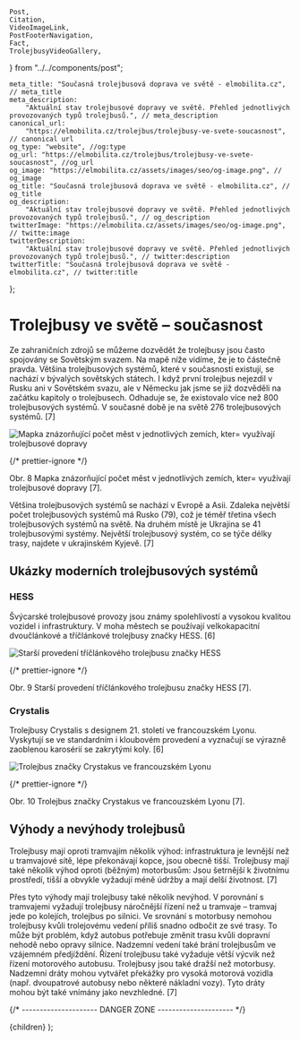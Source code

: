 	Post,
	Citation,
	VideoImageLink,
	PostFooterNavigation,
	Fact,
	TrolejbusyVideoGallery,
} from "../../components/post";


	meta_title: "Současná trolejbusová doprava ve světě - elmobilita.cz", // meta_title
	meta_description:
		"Aktuální stav trolejbusové dopravy ve světě. Přehled jednotlivých provozovaných typů trolejbusů.", // meta_description
	canonical_url:
		"https://elmobilita.cz/trolejbus/trolejbusy-ve-svete-soucasnost", // canonical url
	og_type: "website", //og:type
	og_url: "https://elmobilita.cz/trolejbus/trolejbusy-ve-svete-soucasnost", //og_url
	og_image: "https://elmobilita.cz/assets/images/seo/og-image.png", // og_image
	og_title: "Současná trolejbusová doprava ve světě - elmobilita.cz", // og_title
	og_description:
		"Aktuální stav trolejbusové dopravy ve světě. Přehled jednotlivých provozovaných typů trolejbusů.", // og_description
	twitterImage: "https://elmobilita.cz/assets/images/seo/og-image.png", // twitte:image
	twitterDescription:
		"Aktuální stav trolejbusové dopravy ve světě. Přehled jednotlivých provozovaných typů trolejbusů.", // twitter:description
	twitterTitle: "Současná trolejbusová doprava ve světě - elmobilita.cz", // twitter:title
};

# Trolejbusy ve světě – současnost

Ze zahraničních zdrojů se můžeme dozvědět že trolejbusy jsou často spojovány se Sovětským svazem. Na mapě níže vidíme, že je to částečně pravda. Většina trolejbusových systémů, které v současnosti existují, se nachází v bývalých sovětských státech. I když první trolejbus nejezdil v Rusku ani v Sovětském svazu, ale v Německu jak jsme se již dozvěděli na začátku kapitoly o trolejbusech. Odhaduje se, že existovalo více než 800 trolejbusových systémů. V současné době je na světě 276 trolejbusových systémů.&nbsp;<Citation href="/trolejbus/zdroje/#trolleybus-systems">[7]</Citation>

![Mapka znázorňující počet měst v jednotlivých zemích, kter= využívají trolejbusové dopravy](/assets/images/trolejbus/world-trolleybuses-map.webp)

{/* prettier-ignore */}
<figcaption>
	Obr. 8 Mapka znázorňující počet měst v jednotlivých zemích, kter= využívají trolejbusové dopravy&nbsp;<Citation href="/trolejbus/zdroje/#trolleybus-systems">[7]</Citation>.
</figcaption>

Většina trolejbusových systémů se nachází v Evropě a Asii. Zdaleka největší počet trolejbusových systémů má Rusko (79), což je téměř třetina všech trolejbusových systémů na světě. Na druhém místě je Ukrajina se 41 trolejbusovými systémy. Největší trolejbusový systém, co se týče délky trasy, najdete v ukrajinském Kyjevě.&nbsp;<Citation href="/trolejbus/zdroje/#trolleybus-systems">[7]</Citation>

## Ukázky moderních trolejbusových systémů

### HESS

Švýcarské trolejbusové provozy jsou známy spolehlivostí a vysokou kvalitou vozidel i infrastruktury. V moha městech se používají velkokapacitní dvoučlánkové a tříčlánkové trolejbusy značky HESS.&nbsp;<Citation href="trolejbus/zdroje/#trolejbusyvpraze-trolejbusy-ve-svete">[6]</Citation>

![Starší provedení tříčlánkového trolejbusu značky HESS](/assets/images/trolejbus/hess.webp)

{/* prettier-ignore */}
<figcaption>
	Obr. 9 Starší provedení tříčlánkového trolejbusu značky HESS&nbsp;<Citation href="/trolejbus/zdroje/#trolleybus-systems">[7]</Citation>.
</figcaption>

### Crystalis

Trolejbusy Crystalis s designem 21. století ve francouzském Lyonu. Vyskytují se ve standardním i kloubovém provedení a vyznačují se výrazně zaoblenou karosérií se zakrytými koly.&nbsp;<Citation href="trolejbus/zdroje/#trolejbusyvpraze-trolejbusy-ve-svete">[6]</Citation>

![Trolejbus značky Crystakus ve francouzském Lyonu](/assets/images/trolejbus/crystalis.webp)

{/* prettier-ignore */}
<figcaption>
	Obr. 10 Trolejbus značky Crystakus ve francouzském Lyonu&nbsp;<Citation href="/trolejbus/zdroje/#trolleybus-systems">[7]</Citation>.
</figcaption>

## Výhody a nevýhody trolejbusů

Trolejbusy mají oproti tramvajím několik výhod: infrastruktura je levnější než u tramvajové sítě, lépe překonávají kopce, jsou obecně tišší. Trolejbusy mají také několik výhod oproti (běžným) motorbusům: Jsou šetrnější k životnímu prostředí, tišší a obvykle vyžadují méně údržby a mají delší životnost.&nbsp;<Citation href="/trolejbus/zdroje/#trolleybus-systems">[7]</Citation>

Přes tyto výhody mají trolejbusy také několik nevýhod. V porovnání s tramvajemi vyžadují trolejbusy náročnější řízení než u tramvaje – tramvaj jede po kolejích, trolejbus po silnici. Ve srovnání s motorbusy nemohou trolejbusy kvůli trolejovému vedení příliš snadno odbočit ze své trasy. To může být problém, když autobus potřebuje změnit trasu kvůli dopravní nehodě nebo opravy silnice. Nadzemní vedení také brání trolejbusům ve vzájemném předjíždění. Řízení trolejbusu také vyžaduje větší výcvik než řízení motorového autobusu. Trolejbusy jsou také dražší než motorbusy. Nadzemní dráty mohou vytvářet překážky pro vysoká motorová vozidla (např. dvoupatrové autobusy nebo některé nákladní vozy). Tyto dráty mohou být také vnímány jako nevzhledné.&nbsp;<Citation href="/trolejbus/zdroje/#trolleybus-systems">[7]</Citation>

<PostFooterNavigation
	hrefPrevious="/trolejbus/trolejbusy-ve-svete-historie"
	hrefNext="/trolejbus/zdroje"
	next="Následující"
	previous="Předchozí"
	previousEnabled="true"
	nextEnabled="true"
/>
{/* --------------------- DANGER ZONE --------------------- */}

<DefaultLayout metaData={metaData}>
	<MDXProvider
		components={{
			h2: H2,
			h3: H3,
			h4: H4,
			h6: H5,
			h5: H6,
		}}
	>
		<Post>{children}</Post>
	</MDXProvider>
</DefaultLayout>
);
